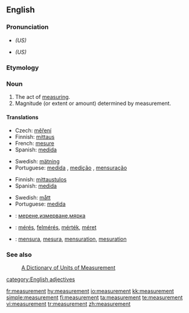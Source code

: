 {{wikipedia|dab=Measurement}}
==English==

===Pronunciation===
*{{IPA|/ˈmɛʒərmənt/}} ''(US)''
*{{SAMPA|/"mEZ@rm@nt/}} ''(US)''

===Etymology===
{{suffix|measure|ment}}

===Noun===
{{en-noun}}
# The act of [[measure|measuring]].
# Magnitude (or extent or amount) determined by measurement.

====Translations====
{{trans-top|act of measuring}}
*Czech: [[měření]] {{n}}
*Finnish: [[mittaus]]
*French: [[mesure]] {{f}}
*Spanish: [[medida]]
{{trans-mid}}
*Swedish: [[mätning]] {{c}}
*Portuguese: [[medida]] {{f}}, [[medição]] {{f}}, [[mensuração]] {{f}}
{{trans-bottom}}

{{trans-top|magnitude determined by measuring}}
*Finnish: [[mittaustulos]]
*Spanish: [[medida]]
{{trans-mid}}
*Swedish: [[mått]] {{n}}
*Portuguese: [[medida]]
{{trans-bottom}}

{{checktrans}}
*{{ttbc|Bulgarian}}: [[мерене]],[[измерване]],[[мярка]]
*{{ttbc|Hungarian}}: [[mérés]], [[felmérés]], [[mérték]], [[méret]]
*{{ttbc|Interlingua}}: [[mensura]], [[mesura]], [[mensuration]], [[mesuration]]

===See also===
: [http://www.unc.edu/~rowlett/units/  A Dictionary of Units of Measurement]
[[category:English adjectives]]

[[fr:measurement]]
[[hy:measurement]]
[[io:measurement]]
[[kk:measurement]]
[[simple:measurement]]
[[fi:measurement]]
[[ta:measurement]]
[[te:measurement]]
[[vi:measurement]]
[[tr:measurement]]
[[zh:measurement]]